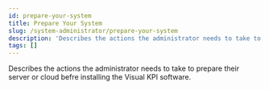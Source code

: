 ```yaml
---
id: prepare-your-system
title: Prepare Your System
slug: /system-administrator/prepare-your-system
description: 'Describes the actions the administrator needs to take to prepare their server or cloud befre installing the Visual KPI software.'
tags: []
---
```


Describes the actions the administrator needs to take to prepare their server or cloud befre installing the Visual KPI software.
